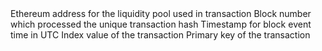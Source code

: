 <ParamField path="contract_address">
Ethereum address for the liquidity pool used in transaction
</ParamField>
<ParamField path="evt_block_number">
Block number which processed the unique transaction hash
</ParamField>
<ParamField path="evt_block_time">
Timestamp for block event time in UTC
</ParamField>
<ParamField path="evt_index">
Index value of the transaction
</ParamField>
<ParamField path="evt_tx_hash">
Primary key of the transaction
</ParamField>
<ParamField path="calldatas">

</ParamField>
<ParamField path="description">

</ParamField>
<ParamField path="endBlock">

</ParamField>
<ParamField path="id">

</ParamField>
<ParamField path="proposer">

</ParamField>
<ParamField path="signatures">

</ParamField>
<ParamField path="startBlock">

</ParamField>
<ParamField path="targets">

</ParamField>
<ParamField path="values">

</ParamField>
